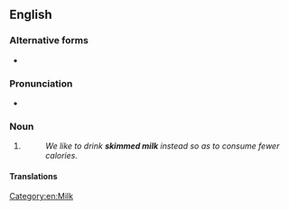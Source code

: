 {{also|skimmed-milk}}
==English==

===Alternative forms===
* {{l|en|skim milk}} {{qualifier|US|Australia}}

===Pronunciation===
* {{rhymes|en|ɪlk}}

===Noun===
{{en-noun|~}}

# {{standard form of|en|skim milk|from=British}}
#: ''We like to drink '''skimmed milk''' instead so as to consume fewer calories.''

====Translations====
{{trans-see|skim milk|skim milk}}

[[Category:en:Milk]]